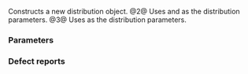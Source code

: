 {{cpp/numeric/random/weibull_distribution/title|weibull_distribution}}
{{cpp/numeric/random/weibull_distribution/navbar}}
{{dcl begin}}
{{dcl|num=1|since=c++11|1=
weibull_distribution() : weibull_distribution(1.0) {}
}}
{{dcl|num=2|since=c++11|1=
explicit weibull_distribution( RealType a, RealType b = 1.0 );
}}
{{dcl|num=3|since=c++11|1=
explicit weibull_distribution( const param_type&amp; params );
}}
{{dcl end}}

Constructs a new distribution object.
@2@ Uses {{c|a}} and {{c|b}} as the distribution parameters.
@3@ Uses {{c|params}} as the distribution parameters.

===Parameters===
{{par begin}}
{{par|a|the ''a'' distribution parameter (shape)}}
{{par|b|the ''b'' distribution parameter (scale)}}
{{par|params|the distribution parameter set}}
{{par end}}

=== Defect reports ===
{{dr list begin}}
{{dr list item|paper=P0935R0|std=C++11|before=default constructor was explicit|after=made implicit}}
{{dr list end}}

{{langlinks|de|es|fr|it|ja|pt|ru|zh}}